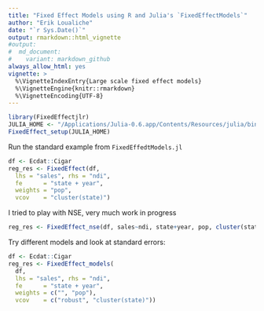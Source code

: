 ```yaml
---
title: "Fixed Effect Models using R and Julia's `FixedEffectModels`"
author: "Erik Loualiche"
date: "`r Sys.Date()`"
output: rmarkdown::html_vignette
#output:
#  md_document:
#    variant: markdown_github
always_allow_html: yes
vignette: >
  %\VignetteIndexEntry{Large scale fixed effect models}
  %\VignetteEngine{knitr::rmarkdown}
  %\VignetteEncoding{UTF-8}
---
```




```r
library(FixedEffectjlr)
JULIA_HOME <- "/Applications/Julia-0.6.app/Contents/Resources/julia/bin/"
FixedEffect_setup(JULIA_HOME)
```
 
Run the standard example from `FixedEffedtModels.jl`

```r
df <- Ecdat::Cigar
reg_res <- FixedEffect(df,
  lhs = "sales", rhs = "ndi",
  fe      = "state + year",
  weights = "pop",
  vcov    = "cluster(state)")
```

I tried to play with NSE, very much work in progress
```r
reg_res <- FixedEffect_nse(df, sales~ndi, state+year, pop, cluster(state))
```

Try different models and look at standard errors:
```r
df <- Ecdat::Cigar
reg_res <- FixedEffect_models(
  df,
  lhs = "sales", rhs = "ndi",
  fe      = "state + year",
  weights = c("", "pop"),
  vcov    = c("robust", "cluster(state)"))
```


